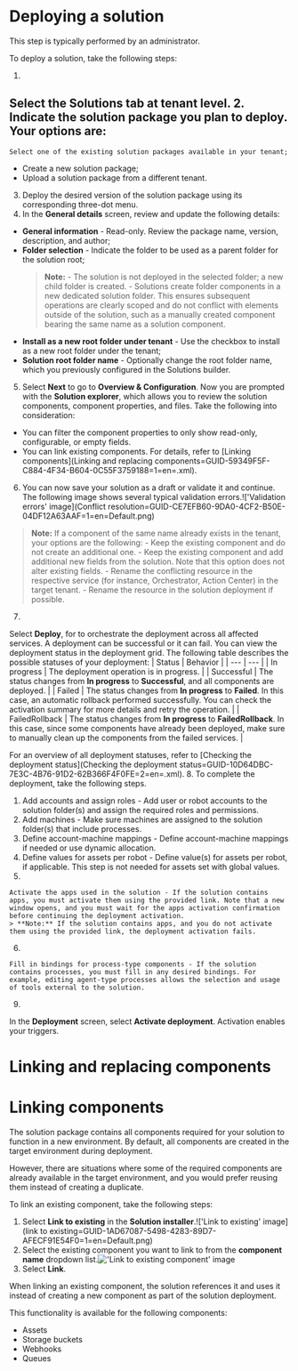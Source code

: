 # Deploying a solution

This step is typically performed by an administrator.

To deploy a solution, take the following steps:


1. 
  Select the **Solutions**  tab at tenant level.
2. 
  Indicate the solution package you plan to deploy. Your options are:
  - 
    Select one of the existing solution packages available in your tenant;
  - 
    Create a new solution package;
  - 
    Upload a solution package from a different tenant.
3. Deploy the desired version of the solution package using its corresponding three-dot menu.
4. In the **General details** screen, review and update the following details:
  - **General information** - Read-only. Review the package name, version, description, and author;
  - **Folder selection** - Indicate the folder to be used as a parent folder for the solution root;
    > **Note:** - The solution is not deployed in the selected folder; a new child folder is created.
        - Solutions create folder components in a new dedicated solution folder. This ensures subsequent operations are clearly scoped and do not conflict with elements outside of the solution, such as a manually created component bearing the same name as a solution component.
  - **Install as a new root folder under tenant** - Use the checkbox to install as a new root folder under the tenant;
  - **Solution root folder name** - Optionally change the root folder name, which you previously configured in the Solutions builder.
5. Select **Next** to go to **Overview & Configuration**. Now you are prompted with the **Solution explorer**, which allows you to review the solution components, component properties, and files. Take the following into consideration:
  - You can filter the component properties to only show read-only, configurable, or empty fields.
  - You can link existing components. For details, refer to [Linking components](Linking and replacing components=GUID-59349F5F-C884-4F34-B604-0C55F3759188=1=en=.xml).
6. You can now save your solution as a draft or validate it and continue. The following image shows several typical validation errors.!['Validation errors' image](Conflict resolution=GUID-CE7EFB60-9DA0-4CF2-B50E-04DF12A63AAF=1=en=Default.png)
  > **Note:** If a component of the same name already exists in the tenant, your options are the following:  - Keep the existing component and do not create an additional one.
    - Keep the existing component and add additional new fields from the solution. Note that this option does not alter existing fields.
    - 
      Rename the conflicting resource in the respective service (for instance, Orchestrator, Action Center) in the target tenant.
    - 
      Rename the resource in the solution deployment if possible.
7. 
  Select **Deploy**, for  to orchestrate the deployment across all affected services. A deployment can be successful or it can fail. You can view the deployment status in the deployment grid.
  The following table describes the possible statuses of your deployment:
  | Status | Behavior |
  | --- | --- |
  | In progress | The deployment operation is in progress. |
  | Successful | The status changes from **In progress**  to **Successful**, and all components are deployed. |
  | Failed | The status changes from **In progress**  to **Failed**. In this case, an automatic rollback performed successfully. You can check the activation summary for more details and retry the operation. |
  | FailedRollback | The status changes from **In progress**  to **FailedRollback**. In this case, since some components have already been deployed, make sure to manually clean up the components from the failed services. |

  For an overview of all deployment statuses, refer to [Checking the deployment status](Checking the deployment status=GUID-10D64DBC-7E3C-4B76-91D2-62B366F4F0FE=2=en=.xml).
8. To complete the deployment, take the following steps.
  1. Add accounts and assign roles - Add user or robot accounts to the solution folder(s) and assign the required roles and permissions.
  2. Add machines - Make sure machines are assigned to the solution folder(s) that include processes.
  3. Define account-machine mappings - Define account-machine mappings if needed or use dynamic allocation.
  4. Define values for assets per robot - Define value(s) for assets per robot, if applicable. This step is not needed for assets set with global values.
  5. 
    Activate the apps used in the solution - If the solution contains apps, you must activate them using the provided link. Note that a new window opens, and you must wait for the apps activation confirmation before continuing the deployment activation.
    > **Note:** If the solution contains apps, and you do not activate them using the provided link, the deployment activation fails.
  6. 
    Fill in bindings for process-type components - If the solution contains processes, you must fill in any desired bindings. For example, editing agent-type processes allows the selection and usage of tools external to the solution.
9. 
  In the **Deployment**  screen, select **Activate deployment**. Activation enables your triggers.



# Linking and replacing components

# Linking components

The solution package contains all components required for your solution to function in a new environment. By default, all components are created in the target environment during deployment.

However, there are situations where some of the required components are already available in the target environment, and you would prefer reusing them instead of creating a duplicate.

To link an existing component, take the following steps:


1. Select **Link to existing** in the **Solution installer**.!['Link to existing' image](link to existing=GUID-1AD67087-5498-4283-89D7-AFECF91E54F0=1=en=Default.png)
2. Select the existing component you want to link to from the **component name** dropdown list.!['Link to existing component' image](Link=GUID-7F0E35A7-0FC1-4625-B16E-45C201EE693A=1=en=Default.png)
3. Select **Link**.

When linking an existing component, the solution references it and uses it instead of creating a new component as part of the solution deployment.

This functionality is available for the following components:


- Assets
- Storage buckets
- Webhooks
- Queues



